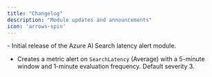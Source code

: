 ```yaml
---
title: "Changelog"
description: "Module updates and announcements"
icon: 'arrows-spin'
---
```


<Update label="2025/08/01" description="srch-lat-v0.1.0">
  - Initial release of the Azure AI Search latency alert module.

  - Creates a metric alert on `SearchLatency` (Average) with a 5-minute window and 1-minute evaluation frequency. Default severity 3.

</Update>


